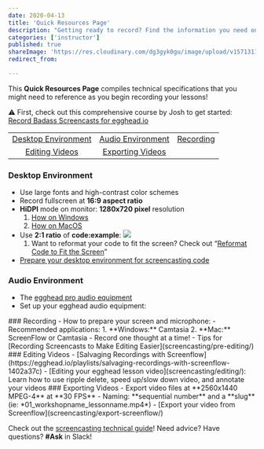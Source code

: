 ```yaml
---
date: 2020-04-13
title: 'Quick Resources Page'
description: "Getting ready to record? Find the information you need on one page!"
categories: ['instructor']
published: true
shareImage: 'https://res.cloudinary.com/dg3gyk0gu/image/upload/v1571311567/og-image-assets/share_image_mail.png'
redirect_from:

---
```

This **Quick Resources Page** compiles technical specifications that you might need to reference as you begin recording your lessons!

⚠️ First, check out this comprehensive course by Josh to get started: [Record Badass Screencasts for egghead.io](https://egghead.io/courses/record-badass-screencasts-for-egghead-io)

|     |     |      |
|:-----:|:-----:|:------:|
|[Desktop Environment](#desktop-environment)|[Audio Environment](#audio-environment)|[Recording](#recording)|
|[Editing Videos](#editing-videos)|[Exporting Videos](#exporting-videos)|

### Desktop Environment
- Use large fonts and high-contrast color schemes
- Record fullscreen at **16:9 aspect ratio**
- **HiDPI** mode on monitor: **1280x720 pixel** resolution
    1. [How on Windows](screencasting/screen-setup#hidpiwindows)
    2. [How on MacOS](screencasting/screen-setup#hidpimacos)
- Use **2:1 ratio** of **code:example**:
![](https://lh5.googleusercontent.com/yFu1UkYEzFM_zbwuf6kxZU5WuUwc_zhkaJY6uDSwk32Tega5Mj6rNukMByPiNZseZVyQgxPcRVsB07yh5R6IkiBUHnkm4mtAB9XOGJ4wt3qX0ZYcKw1kTVp0VJ-qNb9wJyctddH4)
  1. Want to reformat your code to fit the screen? Check out “[Reformat Code to Fit the Screen](https://egghead.io/lessons/egghead-reformat-code-to-fit-the-screen)”
- [Prepare your desktop environment for screencasting code](https://howtoegghead.com/instructor/screencasting/screen-setup/)
### Audio Environment
- The [egghead pro audio equipment](screencasting/audio-equipment/)
- Set up your egghead audio equipment:
<ResponsiveEmbed src="https://egghead.io/lessons/tools-setup-egghead-audio-gear-to-record-lessons/embed" />
### Recording
- How to prepare your screen and microphone:
<ResponsiveEmbed src="https://egghead.io/lessons/tools-prepare-to-record-screen-resolution-and-mic-check/embed" />
- Recommended applications:
  1. **Windows:** Camtasia
  2. **Mac:** ScreenFlow or Camtasia
- Record one thought at a time!
<ResponsiveEmbed src="https://egghead.io/lessons/tools-record-one-thought-at-a-time/embed" />
- Tips for [Recording Screencasts to Make Editing Easier](screencasting/pre-editing/)
### Editing Videos
- [Salvaging Recordings with Screenflow](https://egghead.io/playlists/salvaging-recordings-with-screenflow-1402a37c)
- [Editing your egghead lesson video](screencasting/editing/): Learn how to use ripple delete, speed up/slow down video, and annotate your videos
### Exporting Videos
- Export video files at **2560x1440 MPEG-4** at **30 FPS**
- Naming: **sequential number** and a **slug** (ie: *01_workshopname_lessonname.mp4*)
- [Export your video from Screenflow](screencasting/export-screenflow/)

Check out the [screencasting technical guide](screencasting)! Need advice? Have questions? **#Ask** in Slack!
